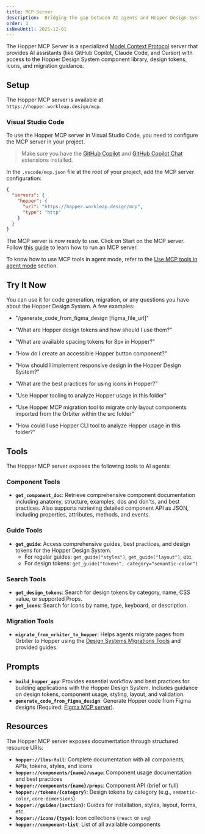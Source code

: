 ```yaml
---
title: MCP Server
description:  Bridging the gap between AI agents and Hopper Design System
order: 1
isNewUntil: 2025-12-01
---
```


The Hopper MCP Server is a specialized
[Model Context Protocol](https://modelcontextprotocol.io/introduction) server
that provides AI assistants (like GitHub Copilot, Claude Code, and Cursor) with access
to the Hopper Design System component library, design tokens, icons, and migration guidance.

## Setup

The Hopper MCP server is available at `https://hopper.workleap.design/mcp`.

### Visual Studio Code

To use the Hopper MCP server in Visual Studio Code, you need to configure the MCP server in your project.

> Make sure you have the
> [GitHub Copilot](https://marketplace.visualstudio.com/items?itemName=GitHub.copilot)
> and
> [GitHub Copilot Chat](https://marketplace.visualstudio.com/items?itemName=GitHub.copilot-chat)
> extensions installed.

In the `.vscode/mcp.json` file at the root of your project, add the MCP server configuration:

```json title=".vscode/mcp.json"
{
  "servers": {
    "hopper": {
      "url": "https://hopper.workleap.design/mcp",
      "type": "http"
    }
  }
}
```

The MCP server is now ready to use. Click on Start on the MCP server. Follow [this guide](https://code.visualstudio.com/docs/copilot/chat/mcp-servers#_manage-mcp-servers) to learn how to run an MCP server.

To know how to use MCP tools in agent mode, refer to the [Use MCP tools in agent mode](https://code.visualstudio.com/docs/copilot/chat/mcp-servers#_use-mcp-tools-in-agent-mode) section.

## Try It Now

You can use it for code generation, migration, or any questions you have about the Hopper Design System. A few examples:
- "/generate_code_from_figma_design [figma_file_url]"

- "What are Hopper design tokens and how should I use them?"
- "What are available spacing tokens for 8px in Hopper?"
- "How do I create an accessible Hopper button component?"
- "How should I implement responsive design in the Hopper Design System?"
- "What are the best practices for using icons in Hopper?"

- "Use Hopper tooling to analyze Hopper usage in this folder"
- "Use Hopper MCP migration tool to migrate only layout components imported from the Orbiter within the src folder"
- "How could I use Hopper CLI tool to analyze Hopper usage in this folder?"

## Tools

The Hopper MCP server exposes the following tools to AI agents:

### Component Tools

- **`get_component_doc`**: Retrieve comprehensive component documentation including anatomy, structure, examples, dos and don'ts, and best practices. Also supports retrieving detailed component API as JSON, including properties, attributes, methods, and events.

### Guide Tools

- **`get_guide`**: Access comprehensive guides, best practices, and design tokens for the Hopper Design System.
  - For regular guides: `get_guide("styles")`, `get_guide("layout")`, etc.
  - For design tokens: `get_guide("tokens", category="semantic-color")`

### Search Tools
- **`get_design_tokens`**: Search for design tokens by category, name, CSS value, or supported Props.
- **`get_icons`**: Search for icons by name, type, keyboard, or description.

### Migration Tools

- **`migrate_from_orbiter_to_hopper`**: Helps agents migrate pages from Orbiter to Hopper using the [Design Systems Migrations Tools](https://github.com/workleap/wl-design-systems-migrations) and provided guides.

## Prompts

- **`build_hopper_app`**: Provides essential workflow and best practices for building applications with the Hopper Design System. Includes guidance on design tokens, component usage, styling, layout, and validation.
- **`generate_code_from_figma_design`**: Generate Hopper code from Figma designs (Required: [Figma MCP server](https://www.figma.com/mcp-catalog/)).

## Resources

The Hopper MCP server exposes documentation through structured resource URIs:

- **`hopper://llms-full`**: Complete documentation with all components, APIs, tokens, styles, and icons
- **`hopper://components/{name}/usage`**: Component usage documentation and best practices
- **`hopper://components/{name}/props`**: Component API (brief or full)
- **`hopper://tokens/{category}`**: Design tokens by category (e.g., `semantic-color`, `core-dimensions`)
- **`hopper://guides/{section}`**: Guides for installation, styles, layout, forms, etc.
- **`hopper://icons/{type}`**: Icon collections (`react` or `svg`)
- **`hopper://component-list`**: List of all available components
